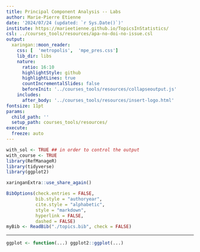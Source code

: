 ```yaml
---
title: Principal Component Analysis -- Labs
author: Marie-Pierre Etienne
date: '2024/07/24 (updated: `r Sys.Date()`)'
institute: https://marieetienne.github.io/TopicsInStatistics/
csl: ../courses_tools/resources/apa-no-doi-no-issue.csl
output:
  xaringan::moon_reader:
    css: [  'metropolis',  'mpe_pres.css']
    lib_dir: libs
    nature:
      ratio: 16:10
      highlightStyle: github
      highlightLines: true
      countIncrementalSlides: false
      beforeInit: '../courses_tools/resources/collapseoutput.js'
    includes:
      after_body: '../courses_tools/resources/insert-logo.html'
fontsize: 11pt
params:
  child_path: ''
  setup_path: courses_tools/resources/
execute: 
  freeze: auto
---
```




```r
with_sol <- TRUE ## in order to control the output
with_course <- TRUE
library(RefManageR)
library(tidyverse)
library(ggplot2)
```

```r
xaringanExtra::use_share_again()
```

```r
BibOptions(check.entries = FALSE,
           bib.style = "authoryear",
           cite.style = "alphabetic",
           style = "markdown",
           hyperlink = FALSE,
           dashed = FALSE)
myBib <- ReadBib("./topics.bib", check = FALSE)
```



---

```r
ggplot <- function(...) ggplot2::ggplot(...) 
```



